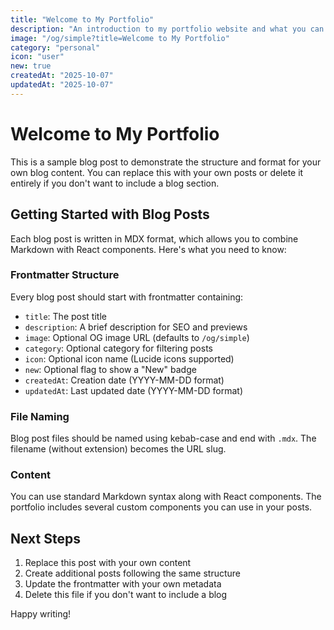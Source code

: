 ```yaml
---
title: "Welcome to My Portfolio"
description: "An introduction to my portfolio website and what you can expect to find here."
image: "/og/simple?title=Welcome to My Portfolio"
category: "personal"
icon: "user"
new: true
createdAt: "2025-10-07"
updatedAt: "2025-10-07"
---
```


# Welcome to My Portfolio

This is a sample blog post to demonstrate the structure and format for your own blog content. You can replace this with your own posts or delete it entirely if you don't want to include a blog section.

## Getting Started with Blog Posts

Each blog post is written in MDX format, which allows you to combine Markdown with React components. Here's what you need to know:

### Frontmatter Structure

Every blog post should start with frontmatter containing:

- `title`: The post title
- `description`: A brief description for SEO and previews
- `image`: Optional OG image URL (defaults to `/og/simple`)
- `category`: Optional category for filtering posts
- `icon`: Optional icon name (Lucide icons supported)
- `new`: Optional flag to show a "New" badge
- `createdAt`: Creation date (YYYY-MM-DD format)
- `updatedAt`: Last updated date (YYYY-MM-DD format)

### File Naming

Blog post files should be named using kebab-case and end with `.mdx`. The filename (without extension) becomes the URL slug.

### Content

You can use standard Markdown syntax along with React components. The portfolio includes several custom components you can use in your posts.

## Next Steps

1. Replace this post with your own content
2. Create additional posts following the same structure
3. Update the frontmatter with your own metadata
4. Delete this file if you don't want to include a blog

Happy writing!
